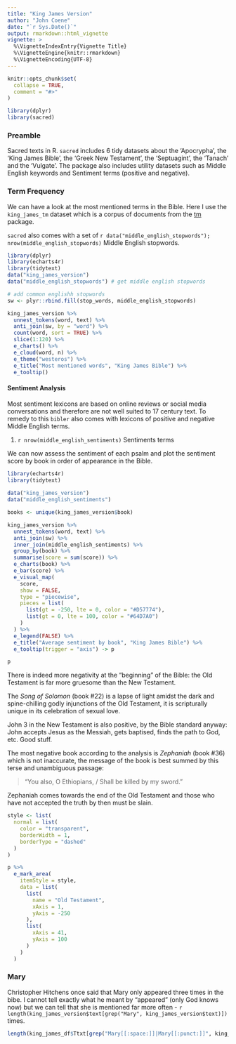 ```yaml
---
title: "King James Version"
author: "John Coene"
date: "`r Sys.Date()`"
output: rmarkdown::html_vignette
vignette: >
  %\VignetteIndexEntry{Vignette Title}
  %\VignetteEngine{knitr::rmarkdown}
  %\VignetteEncoding{UTF-8}
---
```


```r
knitr::opts_chunk$set(
  collapse = TRUE,
  comment = "#>"
)

library(dplyr)
library(sacred)
```

### Preamble

Sacred texts in R. `sacred` includes 6 tidy datasets about the 'Apocrypha', the 'King James Bible', the 'Greek New Testament', the 'Septuagint', the 'Tanach' and the 'Vulgate'. The package also includes utility datasets such as Middle English keywords and Sentiment terms (positive and negative).

### Term Frequency

We can have a look at the most mentioned terms in the Bible. Here I use the `king_james_tm` dataset which is a corpus of documents from the [tm](https://cran.r-project.org/package=tm) package. 

`sacred` also comes with a set of `r data("middle_english_stopwords"); nrow(middle_english_stopwords)` Middle English stopwords.

```r
library(dplyr)
library(echarts4r)
library(tidytext)
data("king_james_version")
data("middle_english_stopwords") # get middle english stopwords

# add common englishh stopwords
sw <- plyr::rbind.fill(stop_words, middle_english_stopwords)

king_james_version %>% 
  unnest_tokens(word, text) %>% 
  anti_join(sw, by = "word") %>% 
  count(word, sort = TRUE) %>% 
  slice(1:120) %>% 
  e_charts() %>%
  e_cloud(word, n) %>% 
  e_theme("westeros") %>% 
  e_title("Most mentioned words", "King James Bible") %>% 
  e_tooltip()
```

#### Sentiment Analysis

Most sentiment lexicons are based on online reviews or social media conversations and therefore are not well suited to 17 century text. To remedy to this `bibler` also comes with lexicons of positive and negative Middle English terms.

1. `r nrow(middle_english_sentiments)` Sentiments terms

We can now assess the sentiment of each psalm and plot the sentiment score by book in order of appearance in the Bible.

```r
library(echarts4r)
library(tidytext)
  
data("king_james_version")
data("middle_english_sentiments")

books <- unique(king_james_version$book)

king_james_version %>% 
  unnest_tokens(word, text) %>% 
  anti_join(sw) %>% 
  inner_join(middle_english_sentiments) %>% 
  group_by(book) %>% 
  summarise(score = sum(score)) %>% 
  e_charts(book) %>% 
  e_bar(score) %>% 
  e_visual_map(
    score,
    show = FALSE,
    type = "piecewise",
    pieces = list(
      list(gt = -250, lte = 0, color = "#D57774"),
      list(gt = 0, lte = 100, color = "#64D7A0")
    )
  ) %>% 
  e_legend(FALSE) %>%
  e_title("Average sentiment by book", "King James Bible") %>% 
  e_tooltip(trigger = "axis") -> p

p
```

There is indeed more negativity at the "beginning" of the Bible: the Old Testament is far more gruesome than the New Testament. 

The *Song of Solomon* (book #22) is a lapse of light amidst the dark and spine-chilling godly injunctions of the Old Testament, it is scripturally unique in its celebration of sexual love. 

John 3 in the New Testament is also positive, by the Bible standard anyway: John accepts Jesus as the Messiah, gets baptised, finds the path to God, etc. Good stuff. 

The most negative book according to the analysis is *Zephaniah* (book #36) which is not inaccurate, the message of the book is best summed by this terse and unambiguous passage:

> "You also, O Ethiopians, / Shall be killed by my sword."

Zephaniah comes towards the end of the Old Testament and those who have not accepted the truth by then must be slain.
  
```r
style <- list(
  normal = list(
    color = "transparent",
    borderWidth = 1,
    borderType = "dashed"
  )
)

p %>% 
  e_mark_area(
    itemStyle = style,
    data = list(      
      list(
        name = "Old Testament",
        xAxis = 1,
        yAxis = -250
      ),
      list(
        xAxis = 41,
        yAxis = 100
      )
    )
  ) 
```

### Mary

Christopher Hitchens once said that Mary only appeared three times in the bibe. I cannot tell exactly what he meant by "appeared" (only God knows now) but we can tell that she is mentioned far more often - `r length(king_james_version$text[grep("Mary", king_james_version$text)])` times.


```r
length(king_james_df$Ttxt[grep("Mary[[:space:]]|Mary[[:punct:]]", king_james_df$text)]) # nbr mentions
```
